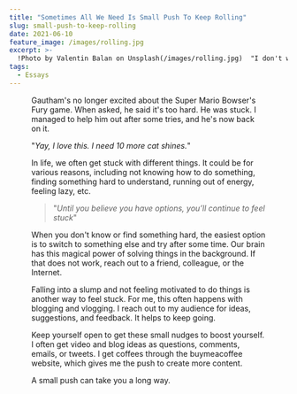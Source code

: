 ```yaml
---
title: "Sometimes All We Need Is Small Push To Keep Rolling"
slug: small-push-to-keep-rolling
date: 2021-06-10
feature_image: /images/rolling.jpg
excerpt: >-
  !Photo by Valentin Balan on Unsplash(/images/rolling.jpg)  "I don't want to play this game anymore."  Gautham's no longer excited about the Super Mario Bowser's Fury game. When asked, he...
tags:
  - Essays
---
```

<Figure src="/images/rolling.jpg" caption=""_I don't want to play this game anymore._"" />

Gautham's no longer excited about the Super Mario Bowser's Fury game. When asked, he said it's too hard. He was stuck. I managed to help him out after some tries, and he's now back on it.

"_Yay, I love this. I need 10 more cat shines._"

In life, we often get stuck with different things. It could be for various reasons, including not knowing how to do something, finding something hard to understand, running out of energy, feeling lazy, etc.

> "_Until you believe you have options, you’ll continue to feel stuck_"

When you don't know or find something hard, the easiest option is to switch to something else and try after some time. Our brain has this magical power of solving things in the background. If that does not work, reach out to a friend, colleague, or the Internet.

Falling into a slump and not feeling motivated to do things is another way to feel stuck. For me, this often happens with blogging and vlogging. I reach out to my audience for ideas, suggestions, and feedback. It helps to keep going.

Keep yourself open to get these small nudges to boost yourself. I often get video and blog ideas as questions, comments, emails, or tweets. I get coffees through the buymeacoffee website, which gives me the push to create more content.

A small push can take you a long way.